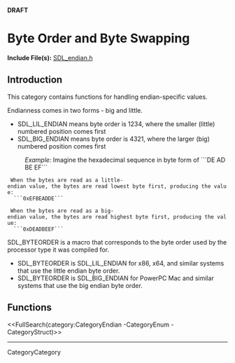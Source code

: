 <!-- #master-page:CategoryTemplate -->
<!-- #master-date:Unknown-Date -->
<!-- format wiki -->
<!-- language en -->
'''DRAFT'''

= Byte Order and Byte Swapping =

'''Include File(s):'''  [http://hg.libsdl.org/SDL/file/tip/include/SDL_endian.h SDL_endian.h]


== Introduction ==
This category contains functions for handling endian-specific values.

Endianness comes in two forms - big and little.  
* SDL_LIL_ENDIAN means byte order is 1234, where the smaller (little) numbered position comes first
* SDL_BIG_ENDIAN means byte order is 4321, where the larger (big) numbered position comes first

: ''Example:''  Imagine the hexadecimal sequence in byte form of ```DE AD BE EF```

  When the bytes are read as a little-endian value, the bytes are read lowest byte first, producing the value:
   ```0xEFBEADDE```

  When the bytes are read as a big-endian value, the bytes are read highest byte first, producing the value:
   ```0xDEADBEEF```

SDL_BYTEORDER is a macro that corresponds to the byte order used by the processor type it was compiled for.
* SDL_BYTEORDER is SDL_LIL_ENDIAN for x86, x64, and similar systems that use the little endian byte order.
* SDL_BYTEORDER is SDL_BIG_ENDIAN for PowerPC Mac and similar systems that use the big endian byte order.


== Functions ==

<<FullSearch(category:CategoryEndian -CategoryEnum -CategoryStruct)>>

----
CategoryCategory
